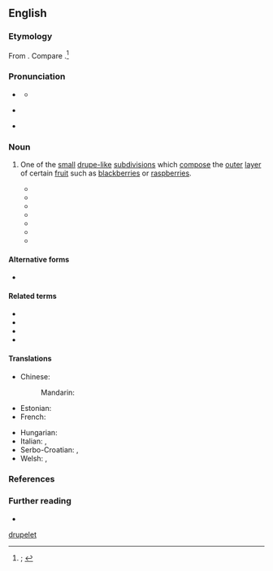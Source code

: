 ==English==
{{was wotd|2020|January|7}}

===Etymology===
{{multiple images
|direction = vertical
|image1 = Blackberry in fruit salad macro.jpg
|caption1 = The outer layer of a [[blackberry]] is made up of little drupelets
|image2 = Aggregate fruit A-41 (PSF).png
|caption2 = A diagram of an aggregated fruit, showing drupelets
}}

From {{suffix|en|drupe|t1=stone fruit|let|pos2=''{{glossary|diminutive}} suffix''}}. Compare {{cog|LL.|drupella|t=small ripe olive}}.<ref>{{R:OED Online|pos=n|id=58060|date=1897|nodot=yes}}; {{R:Lexico|pos=n}}</ref>

===Pronunciation===
* {{a|RP}} {{IPA|en|/ˈdɹuːplɪt/|/-lət/}}
** {{audio|en|LL-Q1860 (eng)-Vealhurl-drupelet.wav |Audio (UK)}}
* {{a|GA}} {{IPA|en|/ˈdɹuplɪt/|/-lət/}}
* {{hyphenation|en|drupe|let}}

===Noun===
{{en-noun}}

# {{lb|en|botany}} One of the [[small]] [[drupelike|drupe-like]] [[subdivision]]s which [[compose]] the [[outer]] [[layer#Noun|layer]] of certain [[fruit#Noun|fruit]] such as [[blackberry|blackberries]] or [[raspberry|raspberries]]. {{defdate|from mid 19th c.}}
#: {{synonyms|en|drupel}}
#: {{ux|en|It is best to pick the berries while all '''drupelets''' are of a consistent, dark red coloration.}}
#: {{ux|en|The passengers on the chock-full boat were packed across the deck like '''drupelets'''.}}
#* {{quote-book|en|author=Asa Gray|authorlink=Asa Gray|chapter=How Plants are Propagated or Multiplied in Numbers|title=Botany for Young People and Common Schools. How Plants Grow, a Simple Introduction to Structural Botany.{{nb...|With a Popular Flora, or an Arrangement and Description of Common Plants, both Wild and Cultivated. Illustrated by 500 Wood Engravings.}}|location=New York, N.Y.|publisher=Ivison, Blakeman, Taylor, & Co.|year=1858|section=section IV (Fruit and Seed), §&nbsp;1 (Seed-vessels), paragraph 244|page=81|pageurl=https://books.google.com/books?id=excFAQAAIAAJ&pg=PA81|oclc=505717616|passage=''Aggregated Fruits'' are close clusters of simple fruits all of the same flower. The raspberry and blackberry are good examples. In these, each grain is a '''''drupelet''''' or stone-fruit, like a cherry or peach on a very small scale.}}
#* {{quote-book|en|author=Asa Gray|authorlink=Asa Gray|chapter=Of the Fruit|title=Introduction to Structural and Systematic Botany, and Vegetable Physiology,{{nb...|being a Fifth and Revised Edition of The Botanical Text-book, Illustrated with over Thirteen Hundred Woodcuts.}}|edition=5th revised|location=New York, N.Y.; Chicago, Ill.|publisher=Ivison, Blakeman, Taylor, & Company,{{nb...|138 & 140 Grand Street. Chicago: 133 & 135 State Street.}}|year=1871|section=section II (The Kinds of Fruit), paragraph 600|page=313|pageurl=https://books.google.com/books?id=nn4CAAAAYAAJ&pg=PA313|oclc=18128009|passage=The raspberry and blackberry [...] are composed of a great number of miniature stone-fruits, or '''''drupelets''''', as they might be called, in structure resembling cherries [...], aggregated upon an elongated receptacle.}}
#* {{quote-book|en|author=A[lbert] S[pear] Hitchcock|authorlink=A. S. Hitchcock|chapter=Fruits and Seeds|title=Field Work for the Local Botanist|location=Washington, D.C.|publisher=Published by the author{{nb...|1867 Park Road, Washington, D.C.}}; composed and printed at the Waverley Press, Inc.{{nb...|Baltimore, Md., U.S.A.}}|year=1931|page=22|pageurl=https://books.google.com/books?id=VE4XAQAAIAAJ&pg=RA4-PP26|oclc=1131468420|passage=The fruits of the genus Rubus (blackberry, raspberry) are aggregates of small drupes ('''drupelets''') upon the receptacle of a single flower, each '''drupelet''' from a single pistil.}}
#* {{quote-book|en|author=Harold A. Kantrud|chapter=Development and Reproduction|title=Sago Pondweed (Potamogeton Pectinatus L.): A Literature Review|series=Fish and Wildlife Service Resource Publication|seriesvolume=176|location=Washington, D.C.|publisher=[[w:United States Fish and Wildlife Service|Fish and Wildlife Service]], {{w|United States Department of the Interior}}|year=1990|page=8|pageurl=https://books.google.com/books?id=9OCU3NLa9PsC&pg=RA6-PA8|column=2|issn=0163-4801|oclc=21504880|passage=In north temperate climates, the starchy '''drupelets''' of sago are usually mature by late July to late September. [...] Shortly after maturity, the '''drupelets''' fall to the bottom or float temporarily and wash ashore in windrows. [...] '''Drupelet''' germination occurs from late March to early summer in north temperate climates. '''Drupelets''' exposed for over a year on dry shorelines will germinate in as few as 4 days if wetted.}}
#* {{quote-book|en|author=Helen J. Read|author2=Mark Frater|chapter=Management and Conservation|title=Woodland Habitats|series=Habitat Guides|location=London; New York, N.Y.|publisher={{w|Routledge}}|year=1999|section=species box 3.2 (Bramble)|page=77|pageurl=https://books.google.com/books?id=FoF7IfTQEXwC&pg=RA2-PA77|column=1|isbn=978-0-415-18089-4|passage=The berry is better known as the blackberry and, depending on the variety can have just a single '''druplet''' (seed surrounded by black flesh) or up to twenty '''druplets'''.}}
#* {{quote-book|en|author=Stephen M. Ackerman|title=Raspberry Plant Named ‘PS-1764’|series=United States Plant Patent|seriesvolume=no. US PP15,439 P3|year=2003''' July 9 (filing date), '''2004''' December 21 (patent date)'''&#8203;|columns=2 and 3|columnurl=https://books.google.com/books?id=HkHwGjxd03MC&pg=PA10-IA6|passage=&#91;[https://books.google.com/books?id=HkHwGjxd03MC&pg=PA10-IA6 column 2]&#93; This invention relates to a new and distinct everbearing variety of raspberry plant named 'PS-1764'. The new variety is primarily adapted to the growing conditions of the central coast of California and is characterized by the following. Fruit that is very large in size, light in color, glossy with very large '''druplets'''. [...] &#91;[https://books.google.com/books?id=HkHwGjxd03MC&pg=PA10-IA7 column 3]&#93; 'PS-1764' fruit size, seed size and '''druplet''' size are much larger as compared to 'PS-127'.}}
#* {{quote-book|en|author=Bernadine C. Strik|chapter=Growth and Development|editors=Harvey K. Hall and Richard C. Funt|title=Blackberries and Their Hybrids|series=Crop Production Science in Horticulture|seriesvolume=26|location=Wallingford, Oxfordshire; Boston, Mass.|publisher=[[w:Centre for Agriculture and Bioscience International|CABI]]|year=2017|page=29|pageurl=https://books.google.com/books?id=OY1FDwAAQBAJ&pg=PA29|isbn=978-1-78064-668-8|passage=Each fertilized pistil/ovule will develop into a fleshy '''drupelet''' containing one seed  (a pyrene). Erect and semi-erect blackberry cultivars produce fruit with relatively large pyrenes compared to those of trailing blackberries.}}

====Alternative forms====
* {{l|en|druplet}}

====Related terms====
* {{l|en|drupaceous}}
* {{l|en|drupe}}
* {{l|en|drupel}}
* {{l|en|drupelike}}

====Translations====
{{trans-top|one of the small drupe-like subdivisions which compose the outer layer of certain fruit}}
* Chinese:
*: Mandarin: {{t|cmn|小核果|tr=xiǎohéguǒ}}
* Estonian: {{t+|et|vili}}
* French: {{t+|fr|drupéole|f}}
{{trans-mid}}
* Hungarian: {{t|hu|aszmag}}
* Italian: {{t+|it|drupa|f}}, {{t+|it|nocciolo|m}}
* Serbo-Croatian: {{t|sh|plodić|m}}, {{t+|sh|koštunica|f}}
* Welsh: {{t+|cy|drwpled}}, {{t+|cy|aeronen|f}}
{{trans-bottom}}

===References===
<references />

===Further reading===
* {{pedia|drupe}}

[[Category:en:Fruits|drupelet]]